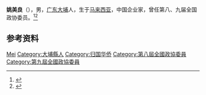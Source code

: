 '''姚美良'''（{{bd|1955年|6月|1999年|}}），男，[[广东|广东]][[大埔县|大埔]]人，生于[[马来西亚|马来西亚]]，中国企业家，曾任第八、九届全国政协委员。<ref>{{Cite book|title=历届全国政协委员人名辞典|author=|publisher=中国国际广播出版社|year=1996|isbn=9787507813746|location=北京|pages=}}</ref><ref>{{Cite book|title=中华人民共和国职官志|author=何虎生, 李耀东, 向常福主编|publisher=中国社会出版社|year=2003|isbn=9787800883934|location=北京|pages=}}</ref>

== 参考资料 ==
{{reflist}}

{{Authority control}}
{{DEFAULTSORT:Yao姚}}
[[Category:姚姓|Mei]]
[[Category:大埔縣人|Category:大埔縣人]]
[[Category:归国华侨|Category:归国华侨]]
[[Category:第八屆全國政協委員|Category:第八屆全國政協委員]]
[[Category:第九屆全國政協委員|Category:第九屆全國政協委員]]

{{中国人物小作品}}